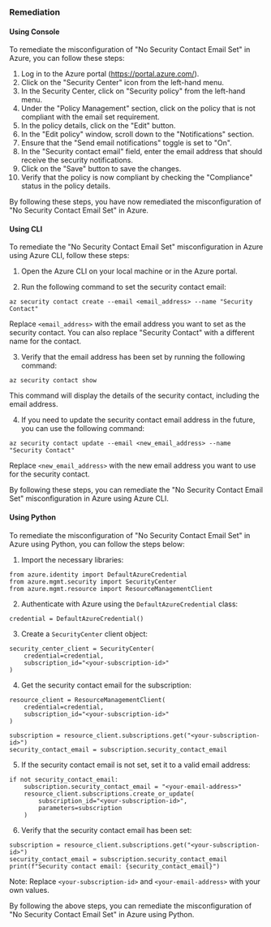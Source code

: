 ### Remediation

#### Using Console

To remediate the misconfiguration of "No Security Contact Email Set" in Azure, you can follow these steps:

1. Log in to the Azure portal (https://portal.azure.com/).
2. Click on the "Security Center" icon from the left-hand menu.
3. In the Security Center, click on "Security policy" from the left-hand menu.
4. Under the "Policy Management" section, click on the policy that is not compliant with the email set requirement.
5. In the policy details, click on the "Edit" button.
6. In the "Edit policy" window, scroll down to the "Notifications" section.
7. Ensure that the "Send email notifications" toggle is set to "On".
8. In the "Security contact email" field, enter the email address that should receive the security notifications.
9. Click on the "Save" button to save the changes.
10. Verify that the policy is now compliant by checking the "Compliance" status in the policy details.

By following these steps, you have now remediated the misconfiguration of "No Security Contact Email Set" in Azure.

#### Using CLI

To remediate the "No Security Contact Email Set" misconfiguration in Azure using Azure CLI, follow these steps:

1. Open the Azure CLI on your local machine or in the Azure portal.

2. Run the following command to set the security contact email:

```
az security contact create --email <email_address> --name "Security Contact"
```

Replace `<email_address>` with the email address you want to set as the security contact. You can also replace "Security Contact" with a different name for the contact.

3. Verify that the email address has been set by running the following command:

```
az security contact show
```

This command will display the details of the security contact, including the email address.

4. If you need to update the security contact email address in the future, you can use the following command:

```
az security contact update --email <new_email_address> --name "Security Contact"
```

Replace `<new_email_address>` with the new email address you want to use for the security contact.

By following these steps, you can remediate the "No Security Contact Email Set" misconfiguration in Azure using Azure CLI.

#### Using Python

To remediate the misconfiguration of "No Security Contact Email Set" in Azure using Python, you can follow the steps below:

1. Import the necessary libraries:

```
from azure.identity import DefaultAzureCredential
from azure.mgmt.security import SecurityCenter
from azure.mgmt.resource import ResourceManagementClient
```

2. Authenticate with Azure using the `DefaultAzureCredential` class:

```
credential = DefaultAzureCredential()
```

3. Create a `SecurityCenter` client object:

```
security_center_client = SecurityCenter(
    credential=credential,
    subscription_id="<your-subscription-id>"
)
```

4. Get the security contact email for the subscription:

```
resource_client = ResourceManagementClient(
    credential=credential,
    subscription_id="<your-subscription-id>"
)

subscription = resource_client.subscriptions.get("<your-subscription-id>")
security_contact_email = subscription.security_contact_email
```

5. If the security contact email is not set, set it to a valid email address:

```
if not security_contact_email:
    subscription.security_contact_email = "<your-email-address>"
    resource_client.subscriptions.create_or_update(
        subscription_id="<your-subscription-id>",
        parameters=subscription
    )
```

6. Verify that the security contact email has been set:

```
subscription = resource_client.subscriptions.get("<your-subscription-id>")
security_contact_email = subscription.security_contact_email
print(f"Security contact email: {security_contact_email}")
```

Note: Replace `<your-subscription-id>` and `<your-email-address>` with your own values.

By following the above steps, you can remediate the misconfiguration of "No Security Contact Email Set" in Azure using Python.

